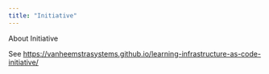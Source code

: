 ```yaml
---
title: "Initiative"
---
```


About Initiative

See <https://vanheemstrasystems.github.io/learning-infrastructure-as-code-initiative/>
